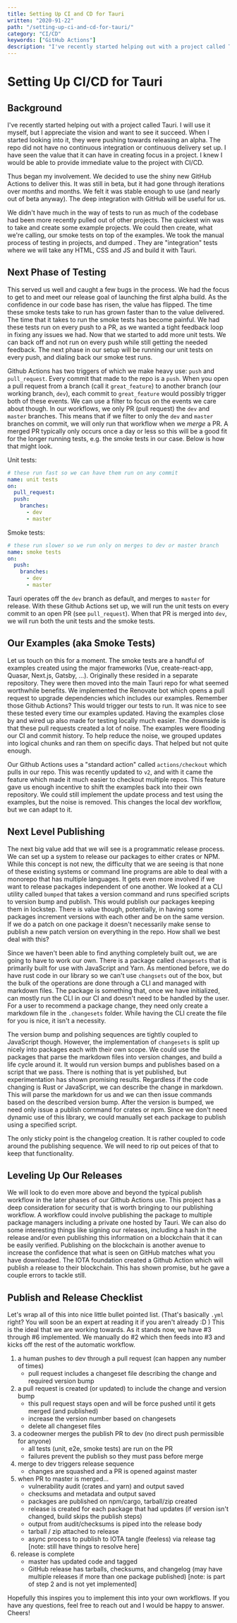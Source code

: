 ```yaml
---
title: Setting Up CI and CD for Tauri
written: "2020-91-22"
path: "/setting-up-ci-and-cd-for-tauri/"
category: "CI/CD"
keywords: ["GitHub Actions"]
description: "I've recently started helping out with a project called Tauri. I will use it myself, but I appreciate the vision and want to see it succeed. The repo did not have no continuous integration or continuous delivery set up, and I knew it would provide immediate value to the project. Thus began my involvement and we decided to use the shiny new GitHub Actions to deliver this."
---
```


# Setting Up CI/CD for Tauri
## Background

I've recently started helping out with a project called Tauri. I will use it myself, but I appreciate the vision and want to see it succeed. When I started looking into it, they were pushing towards releasing an alpha. The repo did not have no continuous integration or continuous delivery set up. I have seen the value that it can have in creating focus in a project. I knew I would be able to provide immediate value to the project with CI/CD.

Thus began my involvement. We decided to use the shiny new GitHub Actions to deliver this. It was still in beta, but it had gone through iterations over months and months. We felt it was stable enough to use (and nearly out of beta anyway). The deep integration with GitHub will be useful for us.

We didn't have much in the way of tests to run as much of the codebase had been more recently pulled out of other projects. The quickest win was to take and create some example projects. We could then create, what we're calling, our smoke tests on top of the examples. We took the manual process of testing in projects, and dumped . They are "integration" tests where we will take any HTML, CSS and JS and build it with Tauri.

## Next Phase of Testing

This served us well and caught a few bugs in the process. We had the focus to get to and meet our release goal of launching the first alpha build. As the confidence in our code base has risen, the value has flipped. The time these smoke tests take to run has grown faster than to the value delivered. The time that it takes to run the smoke tests has become painful. We had these tests run on every push to a PR, as we wanted a tight feedback loop in fixing any issues we had. Now that we started to add more unit tests. We can back off and not run on every push while still getting the needed feedback. The next phase in our setup will be running our unit tests on every push, and dialing back our smoke test runs.

Github Actions has two triggers of which we make heavy use: `push` and `pull_request`. Every commit that made to the repo is a `push`. When you open a pull request from a branch (call it `great_feature`) to another branch (our working branch, `dev`), each commit to `great_feature` would possibly trigger both of these events. We can use a filter to focus on the events we care about though. In our workflows, we only PR (pull request) the `dev` and `master` branches. This means that if we filter to only the `dev` and `master` branches on commit, we will only run that workflow when we _merge_ a PR. A merged PR typically only occurs once a day or less so this will be a good fit for the longer running tests, e.g. the smoke tests in our case. Below is how that might look.

Unit tests:
```yml
# these run fast so we can have them run on any commit
name: unit tests
on:
  pull_request:
  push:
    branches:
      - dev
      - master
```

Smoke tests:
```yml
# these run slower so we run only on merges to dev or master branch
name: smoke tests
on:
  push:
    branches:
      - dev
      - master
```

Tauri operates off the `dev` branch as default, and merges to `master` for release. With these Github Actions set up, we will run the unit tests on every commit to an open PR (see `pull_request`). When that PR is merged into `dev`, we will run both the unit tests and the smoke tests.

## Our Examples (aka Smoke Tests)

Let us touch on this for a moment. The smoke tests are a handful of examples created using the major frameworks (Vue, create-react-app, Quasar, Next.js, Gatsby, ...). Originally these resided in a separate repository. They were then moved into the main Tauri repo for what seemed worthwhile benefits. We implemented the Renovate bot which opens a pull request to upgrade dependencies which includes our examples. Remember those Github Actions? This would trigger our tests to run. It was nice to see these tested every time our examples updated. Having the examples close by and wired up also made for testing locally much easier. The downside is that these pull requests created a lot of noise. The examples were flooding our CI and commit history. To help reduce the noise, we grouped updates into logical chunks and ran them on specific days. That helped but not quite enough.

Our Github Actions uses a "standard action" called `actions/checkout` which pulls in our repo. This was recently updated to `v2`, and with it came the feature which made it much easier to checkout multiple repos. This feature gave us enough incentive to shift the examples back into their own repository. We could still implement the update process and test using the examples, but the noise is removed. This changes the local dev workflow, but we can adapt to it.

## Next Level Publishing

The next big value add that we will see is a programmatic release process. We can set up a system to release our packages to either crates or NPM. While this concept is not new, the difficulty that we are seeing is that none of these existing systems or command line programs are able to deal with a monorepo that has multiple languages. It gets even more involved if we want to release packages independent of one another. We looked at a CLI utility called `bumped` that takes a version command and runs specified scripts to version bump and publish. This would publish our packages keeping them in lockstep. There is value though, potentially, in having some packages increment versions with each other and be on the same version. If we do a patch on one package it doesn't necessarily make sense to publish a new patch version on everything in the repo. How shall we best deal with this?

Since we haven't been able to find anything completely built out, we are going to have to work our own. There is a package called `changesets` that is primarily built for use with JavaScript and Yarn. As mentioned before, we do have rust code in our library so we can't use `changsets` out of the box, but the bulk of the operations are done through a CLI and managed with markdown files. The package is something that, once we have initialized, can mostly run the CLI in our CI and doesn't need to be handled by the user. For a user to recommend a package change, they need only create a markdown file in the `.changesets` folder. While having the CLI create the file for you is nice, it isn't a necessity.

The version bump and polishing sequences are tightly coupled to JavaScript though. However, the implementation of `changesets` is split up nicely into packages each with their own scope. We could use the packages that parse the markdown files into version changes, and build a life cycle around it. It would run version bumps and publishes based on a script that we pass. There is nothing that is yet published, but experimentation has shown promising results. Regardless if the code changing is Rust or JavaScript, we can describe the change in markdown. This will parse the markdown for us and we can then issue commands based on the described version bump. After the version is bumped, we need only issue a publish command for crates or npm. Since we don't need dynamic use of this library, we could manually set each package to publish using a specified script.

The only sticky point is the changelog creation. It is rather coupled to code around the publishing sequence. We will need to rip out peices of that to keep that functionality.

## Leveling Up Our Releases

We will look to do even more above and beyond the typical publish workflow in the later phases of our Github Actions use. This project has a deep consideration for security that is worth bringing to our publishing workflow. A workflow could involve publishing the package to multiple package managers including a private one hosted by Tauri. We can also do some interesting things like signing our releases, including a hash in the release and/or even publishing this information on a blockchain that it can be easily verified. Publishing on the blockchain is another avenue to increase the confidence that what is seen on GitHub matches what you have downloaded. The IOTA foundation created a Github Action which will publish a release to their blockchain. This has shown promise, but he gave a couple errors to tackle still.

## Publish and Release Checklist

Let's wrap all of this into nice little bullet pointed list. (That's basically `.yml` right? You will soon be an expert at reading it if you aren't already :D ) This is the ideal that we are working towards. As it stands now, we have #3 through #6 implemented. We manually do #2 which then feeds into #3 and kicks off the rest of the automatic workflow.

1. a human pushes to dev through a pull request (can happen any number of times)
    - pull request includes a changeset file describing the change and required version bump
2. a pull request is created (or updated) to include the change and version bump
    - this pull request stays open and will be force pushed until it gets merged (and published)
    - increase the version number based on changesets
    - delete all changeset files
3. a codeowner merges the publish PR to dev (no direct push permissible for anyone)
    - all tests (unit, e2e, smoke tests) are run on the PR
    - failures prevent the publish so they must pass before merge
4. merge to dev triggers release sequence
    - changes are squashed and a PR is opened against master
5. when PR to master is merged...
    - vulnerability audit (crates and yarn) and output saved
    - checksums and metadata and output saved
    - packages are published on npm/cargo, tarball/zip created
    - release is created for each package that had updates (if version isn't changed, build skips the publish steps)
    - output from audit/checksums is piped into the release body
    - tarball / zip attached to release
    - async process to publish to IOTA tangle (feeless) via release tag [note: still have things to resolve here]
6. release is complete
    - master has updated code and tagged
    - GitHub release has tarballs, checksums, and changelog (may have multiple releases if more than one package published) [note: is part of step 2 and is not yet implemented]

Hopefully this inspires you to implement this into your own workflows. If you have any questions, feel free to reach out and I would be happy to answer. Cheers! 
